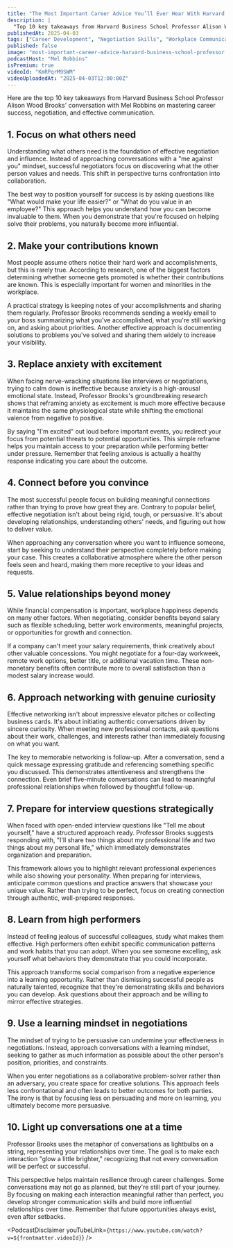 ```yaml
---
title: "The Most Important Career Advice You’ll Ever Hear With Harvard Business School’s #1 Professor"
description: |
  "Top 10 key takeaways from Harvard Business School Professor Alison Wood Brooks' conversation with Mel Robbins on mastering career success, negotiation, and effective communication."
publishedAt: 2025-04-03
tags: ["Career Development", "Negotiation Skills", "Workplace Communication"]
published: false
image: "most-important-career-advice-harvard-business-school-professor.jpg"
podcastHost: "Mel Robbins"
isPremium: true
videoId: "KmRPqrM9SWM"
videoUploadedAt: "2025-04-03T12:00:00Z"
---
```



<PodcastSummaryPageLayout frontmatter={frontmatter}>

Here are the top 10 key takeaways from Harvard Business School Professor Alison Wood Brooks' conversation with Mel Robbins on mastering career success, negotiation, and effective communication.

## 1. Focus on what others need

Understanding what others need is the foundation of effective negotiation and influence. Instead of approaching conversations with a "me against you" mindset, successful negotiators focus on discovering what the other person values and needs. This shift in perspective turns confrontation into collaboration.

The best way to position yourself for success is by asking questions like "What would make your life easier?" or "What do you value in an employee?" This approach helps you understand how you can become invaluable to them. When you demonstrate that you're focused on helping solve their problems, you naturally become more influential.

## 2. Make your contributions known

Most people assume others notice their hard work and accomplishments, but this is rarely true. According to research, one of the biggest factors determining whether someone gets promoted is whether their contributions are known. This is especially important for women and minorities in the workplace.

A practical strategy is keeping notes of your accomplishments and sharing them regularly. Professor Brooks recommends sending a weekly email to your boss summarizing what you've accomplished, what you're still working on, and asking about priorities. Another effective approach is documenting solutions to problems you've solved and sharing them widely to increase your visibility.

## 3. Replace anxiety with excitement

When facing nerve-wracking situations like interviews or negotiations, trying to calm down is ineffective because anxiety is a high-arousal emotional state. Instead, Professor Brooks's groundbreaking research shows that reframing anxiety as excitement is much more effective because it maintains the same physiological state while shifting the emotional valence from negative to positive.

By saying "I'm excited" out loud before important events, you redirect your focus from potential threats to potential opportunities. This simple reframe helps you maintain access to your preparation while performing better under pressure. Remember that feeling anxious is actually a healthy response indicating you care about the outcome.

## 4. Connect before you convince

The most successful people focus on building meaningful connections rather than trying to prove how great they are. Contrary to popular belief, effective negotiation isn't about being rigid, tough, or persuasive. It's about developing relationships, understanding others' needs, and figuring out how to deliver value.

When approaching any conversation where you want to influence someone, start by seeking to understand their perspective completely before making your case. This creates a collaborative atmosphere where the other person feels seen and heard, making them more receptive to your ideas and requests.

## 5. Value relationships beyond money

While financial compensation is important, workplace happiness depends on many other factors. When negotiating, consider benefits beyond salary such as flexible scheduling, better work environments, meaningful projects, or opportunities for growth and connection.

If a company can't meet your salary requirements, think creatively about other valuable concessions. You might negotiate for a four-day workweek, remote work options, better title, or additional vacation time. These non-monetary benefits often contribute more to overall satisfaction than a modest salary increase would.

## 6. Approach networking with genuine curiosity

Effective networking isn't about impressive elevator pitches or collecting business cards. It's about initiating authentic conversations driven by sincere curiosity. When meeting new professional contacts, ask questions about their work, challenges, and interests rather than immediately focusing on what you want.

The key to memorable networking is follow-up. After a conversation, send a quick message expressing gratitude and referencing something specific you discussed. This demonstrates attentiveness and strengthens the connection. Even brief five-minute conversations can lead to meaningful professional relationships when followed by thoughtful follow-up.

## 7. Prepare for interview questions strategically

When faced with open-ended interview questions like "Tell me about yourself," have a structured approach ready. Professor Brooks suggests responding with, "I'll share two things about my professional life and two things about my personal life," which immediately demonstrates organization and preparation.

This framework allows you to highlight relevant professional experiences while also showing your personality. When preparing for interviews, anticipate common questions and practice answers that showcase your unique value. Rather than trying to be perfect, focus on creating connection through authentic, well-prepared responses.

## 8. Learn from high performers

Instead of feeling jealous of successful colleagues, study what makes them effective. High performers often exhibit specific communication patterns and work habits that you can adopt. When you see someone excelling, ask yourself what behaviors they demonstrate that you could incorporate.

This approach transforms social comparison from a negative experience into a learning opportunity. Rather than dismissing successful people as naturally talented, recognize that they're demonstrating skills and behaviors you can develop. Ask questions about their approach and be willing to mirror effective strategies.

## 9. Use a learning mindset in negotiations

The mindset of trying to be persuasive can undermine your effectiveness in negotiations. Instead, approach conversations with a learning mindset, seeking to gather as much information as possible about the other person's position, priorities, and constraints.

When you enter negotiations as a collaborative problem-solver rather than an adversary, you create space for creative solutions. This approach feels less confrontational and often leads to better outcomes for both parties. The irony is that by focusing less on persuading and more on learning, you ultimately become more persuasive.

## 10. Light up conversations one at a time

Professor Brooks uses the metaphor of conversations as lightbulbs on a string, representing your relationships over time. The goal is to make each interaction "glow a little brighter," recognizing that not every conversation will be perfect or successful.

This perspective helps maintain resilience through career challenges. Some conversations may not go as planned, but they're still part of your journey. By focusing on making each interaction meaningful rather than perfect, you develop stronger communication skills and build more influential relationships over time. Remember that future opportunities always exist, even after setbacks.

<PodcastDisclaimer
  youTubeLink={`https://www.youtube.com/watch?v=${frontmatter.videoId}`}
/>

</PodcastSummaryPageLayout>
